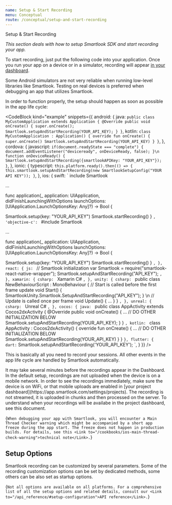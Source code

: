 ```yaml
---
name: Setup & Start Recording
menu: Conceptual
route: /conceptual/setup-and-start-recording
---
```



<TextBlock kind='title'>Setup & Start Recording</TextBlock>

*This section deals with how to setup Smartlook SDK and start recording your app.*

To start recording, just put the following code into your application. Once you run your app on a device or in a simulator, recording will appear [in your dashboard](https://app.smartlook.com/settings/projects).

<TextBlock kind="important">
Some Android simulators are not very reliable when running low-level libraries like Smartlook. Testing on real devices is preferred when debugging an app that utilizes Smartlook.
</TextBlock>

In order to function properly, the setup should happen as soon as possible in the app life cycle:

<CodeBlock  kind="example"
  snippets={{
   android: {
      java: `
public class MyCustomApplication extends Application {
    @Override
    public void onCreate() {
        super.onCreate();
        Smartlook.setupAndStartRecording(YOUR_API_KEY);
    }
}
      `,
      kotlin: `
class MyCustomApplication : Application() {
    override fun onCreate() {
        super.onCreate()
        Smartlook.setupAndStartRecording(YOUR_API_KEY)
    }
}
      `,
    },
    cordova: {
      javascript: `
if(document.readyState === "complete") {
  document.addEventListener("deviceready", onDeviceReady, false);
}\n
function onDeviceReady() {
    Smartlook.setupAndStartRecording({smartlookAPIKey: "YOUR_API_KEY"});
}
      `,
    },
    ionic: {
      typescript: `
this.platform.ready().then(() => {
    this.smartlook.setupAndStartRecording(new SmartlookSetupConfig("YOUR API KEY"));
}
      `,
    },
    ios: {
      swift: `
include Smartlook
 
...
 
func application(_ application: UIApplication, didFinishLaunchingWithOptions launchOptions: [UIApplication.LaunchOptionsKey: Any]?) -> Bool {
 
   Smartlook.setup(key: "YOUR_API_KEY")
   Smartlook.startRecording()
}
      `,
      'objective-c': `
#include Smartlook
 
...
 
func application(_ application: UIApplication, didFinishLaunchingWithOptions launchOptions: [UIApplication.LaunchOptionsKey: Any]?) -> Bool {
 
   Smartlook.setup(key: "YOUR_API_KEY")
   Smartlook.startRecording()
}      `,
    },
    react: {
      js: `
// Smartlook initialization
var Smartlook = require("smartlook-react-native-wrapper"); 
Smartlook.setupAndStartRecording("API_KEY");
      `,
    },
    xamarin: {
      csharp: `
Xamarin C#
      `,
    },
    unity: {
      csharp: `
public class NewBehaviourScript : MonoBehaviour
{
    // Start is called before the first frame update
    void Start()
    {
        SmartlookUnity.Smartlook.SetupAndStartRecording("API_KEY");
    }
\n
    // Update is called once per frame
    void Update()
    {
        ...
    }
}
`,
    },
    unreal: {
      csharp: `
Unreal C#
      `,
    },
    cocos: {
      java: `
public class AppActivity extends Cocos2dxActivity {
    @Override
    public void onCreate() {
        ...
        // DO OTHER INITIALIZATION BELOW
        Smartlook.setupAndStartRecording(YOUR_API_KEY);
    }
}
      `,
      kotlin: `
class AppActivity : Cocos2dxActivity() {
    override fun onCreate() {
        ...
        // DO OTHER INITIALIZATION BELOW
        Smartlook.setupAndStartRecording(YOUR_API_KEY)
    }
}
      `
   },
   flutter: {
      dart: `
      Smartlook.setupAndStartRecording('YOUR_API_KEY');
   `,
   }
  }}
/>

This is basically all you need to record your sessions. All other events in the app life cycle are handled by Smartlook automatically.

<TextBlock kind="important">
  It may take several minutes before the recordings appear in the Dashboard. In the default setup, recordings are not uploaded when the device is on a mobile network. In order to see the recordings immediately, make sure the device is on WiFi, or that mobile uploads are enabled in [your project dashboard](https://app.smartlook.com/settings/projects). The recording is not streamed, it is uploaded in chunks and then processed on the server. To understand when your recordings will be availabe in the project dashboard, see <Link to="/conceptual/when-i-will-see-the-recordings-in-dashboard">this document</Link>.
</TextBlock>

<TextBlock kind="note" visibleOn="ios">{`
  When debugging your app with Smartlook, you will encounter a Main Thread Checker warning which might be accompanied by a short app freeze during the app start. The freeze does not happen in production builds. For details, see this <Link to="/cookbooks/ios-main-thread-check-warning">technical note</Link>.
`}</TextBlock>

## Setup Options

Smartlook recording can be customized by several parameters. Some of the recording customization options can be set by dedicated methods, some others can be also set as startup options.
 
<TextBlock kind="important">{`
Not all options are available on all platforms. For a comprehensive list of all the setup options and related details, consult our <Link to="/api_reference/#setup-configuration">API reference</Link>.
`}</TextBlock>
